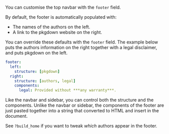 You can customise the top navbar with the `footer` field.

By default, the footer is automatically populated with:

-   The names of the authors on the left.
-   A link to the pkgdown website on the right.

You can override these defaults with the `footer` field.
The example below puts the authors information on the right together with a legal disclaimer, and puts pkgdown on the left.

``` yaml
footer:
  left:
    structure: [pkgdown]
  right:
    structure: [authors, legal]
    components:
      legal: Provided without ***any warranty***.
```

Like the navbar and sidebar, you can control both the structure and the components.
Unlike the navbar or sidebar, the components of the footer are just pasted together into a string that converted to HTML and insert in the document.

See `?build_home` if you want to tweak *which* authors appear in the footer.
